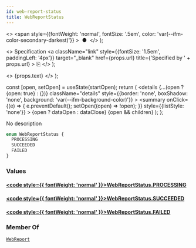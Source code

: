 ```yaml
---
id: web-report-status
title: WebReportStatus
---
```


  <>
    <span
      style={{fontWeight: 'normal', fontSize: '.5em', color: 'var(--ifm-color-secondary-darkest)'}}
    >
      &nbsp;●&nbsp;
    </span>
  </>
);

  <>
    Specification
    <a
      className="link"
      style={{fontSize: '1.5em', paddingLeft: '4px'}}
      target="_blank"
      href={props.url}
      title={'Specified by ' + props.url}
    >
      ⎘
    </a>
  </>
);

  <>
    <span className={props.class}>{props.text}</span>
  </>
);


  const [open, setOpen] = useState(startOpen);
  return (
    <details
      {...(open ? {open: true} : {})}
      className="details"
      style={{border: 'none', boxShadow: 'none', background: 'var(--ifm-background-color)'}}
    >
      <summary
        onClick={(e) => {
          e.preventDefault();
          setOpen((open) => !open);
        }}
        style={{listStyle: 'none'}}
      >
        {open ? dataOpen : dataClose}
      </summary>
      {open && children}
    </details>
  );
};

No description

```graphql
enum WebReportStatus {
  PROCESSING
  SUCCEEDED
  FAILED
}
```

### Values

#### [<code style={{ fontWeight: 'normal' }}>WebReportStatus.<b>PROCESSING</b></code>](#)

#### [<code style={{ fontWeight: 'normal' }}>WebReportStatus.<b>SUCCEEDED</b></code>](#)

#### [<code style={{ fontWeight: 'normal' }}>WebReportStatus.<b>FAILED</b></code>](#)

### Member Of

[`WebReport`](/docs/apis/graphql/types/objects/web-report.mdx) <Badge class="badge badge--secondary badge--relation" text="object"/>
